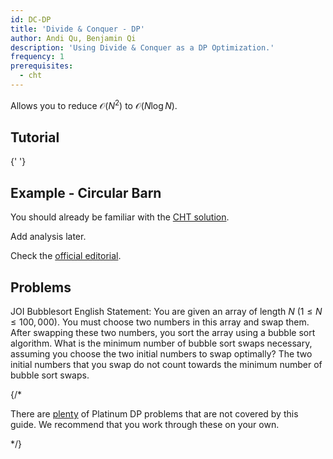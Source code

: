 ```yaml
---
id: DC-DP
title: 'Divide & Conquer - DP'
author: Andi Qu, Benjamin Qi
description: 'Using Divide & Conquer as a DP Optimization.'
frequency: 1
prerequisites:
  - cht
---
```


Allows you to reduce $\mathcal{O}(N^2)$ to $\mathcal{O}(N\log N)$.

## Tutorial

<Resources>
	<Resource
		source="cp-algo"
		title="Divide and Conquer DP"
		url="dynamic_programming/divide-and-conquer-dp.html"
	></Resource>
	<Resource
		source="Jeffrey Xiao"
		title="Divide and Conquer Optimization"
		url="https://jeffreyxiao.me/blog/divide-and-conquer-optimization"
	></Resource>
	<Resource source="GCP" title="15.4.2 - Divide & Conquer Optimization">
		{' '}
	</Resource>
</Resources>

## Example - Circular Barn

<FocusProblem problem="dnc_sample" />

You should already be familiar with the [CHT solution](/plat/cht#problems).

<IncompleteSection>

Add analysis later.

</IncompleteSection>

Check the
[official editorial](http://www.usaco.org/current/data/sol_cbarn_platinum_feb16.html).

## Problems

<Problems problems="dnc_general" />

JOI Bubblesort English Statement: You are given an array of length $N$
$(1 \le N \le 100,000)$. You must choose two numbers in this array and swap
them. After swapping these two numbers, you sort the array using a bubble sort
algorithm. What is the minimum number of bubble sort swaps necessary, assuming
you choose the two initial numbers to swap optimally? The two initial numbers
that you swap do not count towards the minimum number of bubble sort swaps.

{/* <Info title="Pro Tip">

There are
[plenty](https://github.com/bqi343/USACO/blob/master/Contests/USACO%20Links/Division-Specific/Platinum.md)
of Platinum DP problems that are not covered by this guide. We recommend that
you work through these on your own.

</Info> */}
